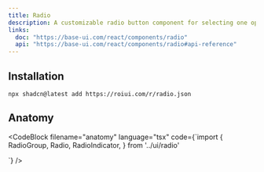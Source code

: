 ```yaml
---
title: Radio
description: A customizable radio button component for selecting one option from a group.
links:
  doc: "https://base-ui.com/react/components/radio"
  api: "https://base-ui.com/react/components/radio#api-reference"
---
```



<ComponentPreview name="radio-demo" />

## Installation

```package-install
npx shadcn@latest add https://roiui.com/r/radio.json
```

## Anatomy

<CodeBlock
filename="anatomy"
  language="tsx"
  code={`import {
  RadioGroup,
  Radio,
  RadioIndicator,
} from '../ui/radio'

<RadioGroup>
  <Radio>
    <RadioIndicator />
  </Radio>
</RadioGroup>`}
/>
